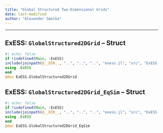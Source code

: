 ```yaml
---
title: "Global Structured Two-Dimensional Grids"
date: last-modified
author: "Alexander Smolka"
---
```

---

::: {.callout-note appearance="simple" icon=false}
# ExESS: ``GlobalStructured2DGrid`` -- Struct
```julia
#| echo: false
if !isdefined(Main, :ExESS)
include(joinpath(@__DIR__, "..", "..", "..", "exess.jl", "src", "ExESS.jl"))
using .ExESS
end
@doc ExESS.GlobalStructured2DGrid
```
:::


::: {.callout-note appearance="simple" icon=false}
# ExESS: ``GlobalStructured2DGrid_EqSim`` -- Struct
```julia
#| echo: false
if !isdefined(Main, :ExESS)
include(joinpath(@__DIR__, "..", "..", "..", "exess.jl", "src", "ExESS.jl"))
using .ExESS
end
@doc ExESS.GlobalStructured2DGrid_EqSim
```
:::

